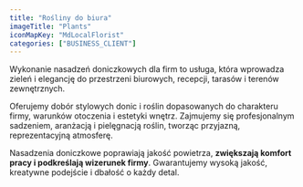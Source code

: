```yaml
---
title: "Rośliny do biura"
imageTitle: "Plants"
iconMapKey: "MdLocalFlorist"
categories: ["BUSINESS_CLIENT"]
---
```


Wykonanie nasadzeń doniczkowych dla firm to usługa, która wprowadza zieleń i&nbsp;elegancję do przestrzeni biurowych, recepcji, tarasów i&nbsp;terenów zewnętrznych.

Oferujemy dobór stylowych donic i&nbsp;roślin dopasowanych do charakteru firmy, warunków otoczenia i&nbsp;estetyki wnętrz. Zajmujemy się profesjonalnym sadzeniem, aranżacją i&nbsp;pielęgnacją roślin, tworząc przyjazną, reprezentacyjną atmosferę.

Nasadzenia doniczkowe poprawiają jakość powietrza, **zwiększają komfort pracy i&nbsp;podkreślają wizerunek firmy**. Gwarantujemy wysoką jakość, kreatywne podejście i&nbsp;dbałość o&nbsp;każdy detal.
